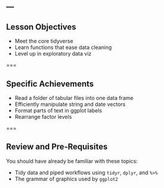 ---
---

## Lesson Objectives

- Meet the core tidyverse
- Learn functions that ease data cleaning
- Level up in exploratory data viz

===

## Specific Achievements

- Read a folder of tabular files into one data frame
- Efficiently manipulate string and date vectors
- Format parts of text in ggplot labels
- Rearrange factor levels

===

## Review and Pre-Requisites

You should have already be familiar with these topics: 

- Tidy data and piped workflows using `tidyr`, `dplyr`, and `%>%`
- The grammar of graphics used by `ggplot2`



  